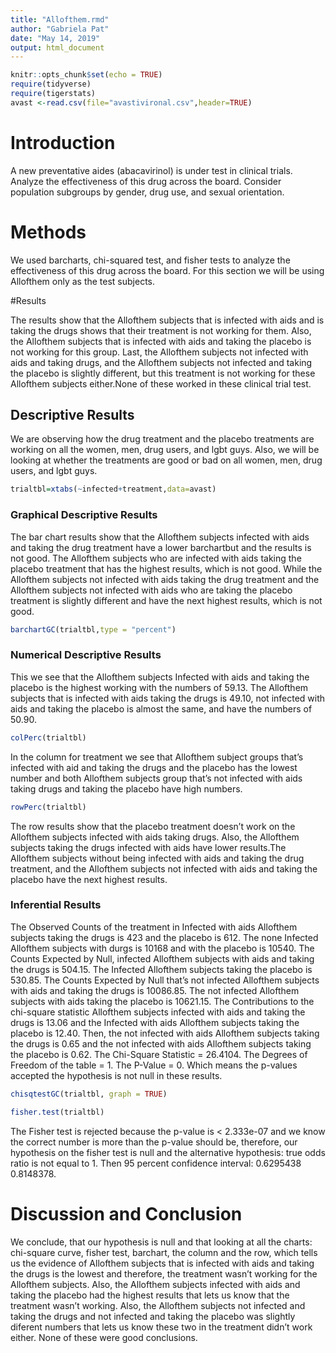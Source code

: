 ---
title: "Allofthem.rmd"
author: "Gabriela Pat"
date: "May 14, 2019"
output: html_document
---

```{r setup, include=FALSE}
knitr::opts_chunk$set(echo = TRUE)
require(tidyverse)
require(tigerstats)
avast <-read.csv(file="avastivironal.csv",header=TRUE)
```

# Introduction

A new  preventative aides (abacavirinol) is under test in clinical trials. Analyze the effectiveness of this drug across the board. Consider population subgroups by gender, drug use, and sexual orientation. 

<!--In this section you explain what you are trying to show.  Where did the data come from?  What is the research or other question you are trying to answer?.  If you skimp in this section expect to be marked down in your grade. Paint a picture of the project a couple of paragraphs is expected!-->



# Methods

We used barcharts, chi-squared test, and fisher tests to analyze the effectiveness of this drug across the board. For this section we will be using 
Allofthem only as the test subjects.

<!--Decide on your methods:  use "variable analysis" or other appropriate descriptors.  Make sure to choose at least one graphical method and at least one numerical method. Discuss what data manipulations may be needed for example subsetting or other binning procedures and what sort of graphical displays and inferential tools will be used!-->

#Results

The results show that the Allofthem subjects that is infected with aids and is taking the drugs shows that their treatment is not working for them. Also, the Allofthem subjects that is infected with aids and taking the placebo is not working for this group. Last, the Allofthem subjects not infected with aids and taking drugs, and the Allofthem subjects not infected and taking the placebo is slightly different, but this treatment is not working for these Allofthem subjects either.None of these worked in these clinical trial test.

<!--Divide this section into two sub-sections:  One for your descriptive  results and one for your inferential results.!-->

## Descriptive Results

We are observing how the drug treatment and the placebo treatments are working on all the women, men, drug users, and lgbt guys. Also, we will be looking at whether the treatments are good or bad on all women, men, drug users, and lgbt guys.  


```{r}
trialtbl=xtabs(~infected+treatment,data=avast)
```

### Graphical Descriptive Results

The bar chart results show that the Allofthem subjects infected with aids and taking the drug treatment have a lower barchartbut and the results is not good. The Allofthem subjects who are infected with aids taking the placebo treatment that has the highest results, which is not good. While the Allofthem subjects not infected with aids taking the drug treatment and the Allofthem subjects not infected with aids who are taking the placebo treatment is slightly different and have the next highest results, which is not good.


<!--Graphical results here.  Make sure to show your code.  Provide appropriate labels for axes, giving units if possible, and provide a good title for the graph, too.  Use the graphical results to describe the patterns if any that exist in the data as focused toward the research question. Bottom line is to explain the features of the graph that are relevant to conforming or departing to what is expected by your null hypothesis !-->

```{r}
barchartGC(trialtbl,type = "percent")
```

### Numerical Descriptive Results

This we see that the Allofthem subjects Infected with aids and taking the placebo is the highest working with the numbers of 59.13. The Allofthem subjects that is infected with aids taking the drugs is 49.10, not infected with aids and taking the placebo is almost the same, and have the numbers of 50.90.

<!--Numerical results go here. Use the numerical results to describe the patterns if any that exist in the data as focused toward the research question!-->

```{r}
colPerc(trialtbl)
```

In the column for treatment we see that Allofthem subject groups that's infected with aid and taking the drugs and the placebo has the lowest number and both Allofthem subjects group that's not infected with aids taking drugs and taking the placebo have high numbers. 

```{r}
rowPerc(trialtbl)
```

The row results show that the placebo treatment doesn't work on the Allofthem subjects infected with aids taking drugs. Also, the Allofthem subjects taking the drugs infected with aids have lower results.The Allofthem subjects  without being infected with aids and taking the drug treatment, and the Allofthem subjects not infected with aids and taking the placebo have the next highest results.

### Inferential Results

The Observed Counts of the treatment in Infected with aids Allofthem subjects taking the drugs is 423 and the placebo is 612. The none Infected Allofthem subjects with durgs is 10168 and with the placebo is 10540. The Counts Expected by Null, infected Allofthem subjects with aids and taking the drugs is 504.15. The Infected Allofthem subjects taking the placebo is 530.85. The Counts Expected by Null that's not infected Allofthem subjects with aids and taking the drugs is 10086.85. The not infected Allofthem subjects with aids taking the placebo is 10621.15.  The Contributions to the chi-square statistic Allofthem subjects infected with aids and taking the drugs is 13.06 and the Infected with aids Allofthem subjects taking the placebo is 12.40. Then, the not infected with aids Allofthem subjects taking the drugs is 0.65 and the not infected with aids Allofthem subjects taking the placebo is 0.62. The Chi-Square Statistic = 26.4104. The Degrees of Freedom of the table = 1. The P-Value = 0. Which means the p-values accepted the hypothesis is not null in these results.

<!--State hypothesis clearly.  Make sure your discussion of the inferential test covers all the aspects that the test output produces, such as test statistic, p-value etc.  Make a decision about the null hypothesis, explain the assumptions on which the selected test/procedure was based, and why the chosen procedure satisfys the assumptions and is appropriate to answer the research question!-->

```{r}
chisqtestGC(trialtbl, graph = TRUE)
```

```{r}
fisher.test(trialtbl)
```

The Fisher test is rejected because the p-value is < 2.333e-07 and we know the correct number is more than the p-value should be, therefore, our hypothesis on the fisher test is null and the alternative hypothesis: true odds ratio is not equal to 1. Then 95 percent confidence interval: 0.6295438 0.8148378.

# Discussion and Conclusion

We conclude, that our hypothesis is null and that looking at all the charts: chi-square curve, fisher test, barchart, the column and the row, which tells us the evidence of Allofthem subjects that is infected with aids and taking the drugs is the lowest and therefore, the treatment wasn't working for the Allofthem subjects. Also, the Allofthem subjects infected with aids and taking the placebo had the highest results that lets us know that the treatment wasn't working. Also, the Allofthem subjects not infected and taking the drugs and not infected and taking the placebo was slightly diferent numbers that lets us know these two in the treatment didn't work either. None of these were good conclusions.

<!--Discussion and conclusion here.  If you found a relationship be sure to consider whether the relationship occurs because one of the variavbles causes the other, or whether they perhasps are related for some other reason.  Watch the chapter 6 videos from the GeorgeTown videos collection.!-->
